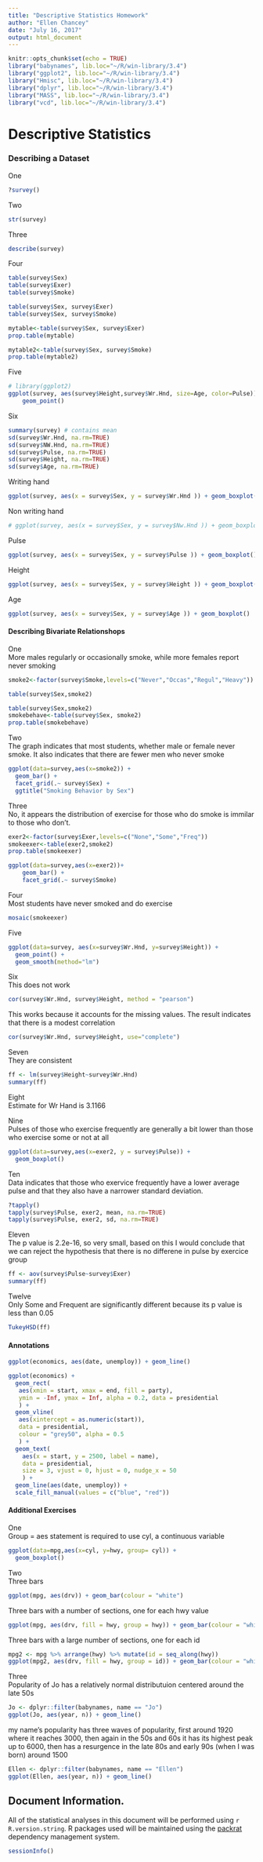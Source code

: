 ---
title: "Descriptive Statistics Homework"
author: "Ellen Chancey"
date: "July 16, 2017"
output: html_document
---

```{r setup, include=FALSE}
knitr::opts_chunk$set(echo = TRUE)
library("babynames", lib.loc="~/R/win-library/3.4")
library("ggplot2", lib.loc="~/R/win-library/3.4")
library("Hmisc", lib.loc="~/R/win-library/3.4")
library("dplyr", lib.loc="~/R/win-library/3.4")
library("MASS", lib.loc="~/R/win-library/3.4")
library("vcd", lib.loc="~/R/win-library/3.4")
```

# Descriptive Statistics

### Describing a Dataset

One
```{r}
?survey()
```

Two
```{r}
str(survey)
```

Three
```{r}
describe(survey)
```

Four
```{r}
table(survey$Sex)
table(survey$Exer)
table(survey$Smoke)

table(survey$Sex, survey$Exer)
table(survey$Sex, survey$Smoke)

mytable<-table(survey$Sex, survey$Exer)
prop.table(mytable)

mytable2<-table(survey$Sex, survey$Smoke)
prop.table(mytable2)
```

Five
```{r}
# library(ggplot2)
ggplot(survey, aes(survey$Height,survey$Wr.Hnd, size=Age, color=Pulse)) +
    geom_point()
```

Six
```{r}
summary(survey) # contains mean
sd(survey$Wr.Hnd, na.rm=TRUE)
sd(survey$NW.Hnd, na.rm=TRUE)
sd(survey$Pulse, na.rm=TRUE)
sd(survey$Height, na.rm=TRUE)
sd(survey$Age, na.rm=TRUE)
```

Writing hand
```{r}
ggplot(survey, aes(x = survey$Sex, y = survey$Wr.Hnd )) + geom_boxplot()
```       

Non writing hand
```{r}
# ggplot(survey, aes(x = survey$Sex, y = survey$Nw.Hnd )) + geom_boxplot()
```

Pulse
```{r}
ggplot(survey, aes(x = survey$Sex, y = survey$Pulse )) + geom_boxplot()
```

Height
```{r}
ggplot(survey, aes(x = survey$Sex, y = survey$Height )) + geom_boxplot()
```

Age
```{r}
ggplot(survey, aes(x = survey$Sex, y = survey$Age )) + geom_boxplot()
```





#### Describing Bivariate Relationshops

One  
More males regularly or occasionally smoke, while more females report never smoking
```{r}
smoke2<-factor(survey$Smoke,levels=c("Never","Occas","Regul","Heavy"))

table(survey$Sex,smoke2)
```


```{r}
table(survey$Sex,smoke2)
smokebehave<-table(survey$Sex, smoke2)
prop.table(smokebehave)
```

Two  
The graph indicates that most students, whether male or female never smoke. It also indicates that there are fewer men who never smoke
```{r}
ggplot(data=survey,aes(x=smoke2)) +
  geom_bar() +
  facet_grid(.~ survey$Sex) +
  ggtitle("Smoking Behavior by Sex")
```

Three  
No, it appears the distribution of exercise for those who do smoke is immilar to those who don't.
```{r}
exer2<-factor(survey$Exer,levels=c("None","Some","Freq"))
smokeexer<-table(exer2,smoke2)
prop.table(smokeexer)
```

```{r}
ggplot(data=survey,aes(x=exer2))+
    geom_bar() +
    facet_grid(.~ survey$Smoke)
```

Four  
Most students have never smoked and do exercise
```{r}
mosaic(smokeexer)
```

Five
```{r}
ggplot(data=survey, aes(x=survey$Wr.Hnd, y=survey$Height)) +
  geom_point() +
  geom_smooth(method="lm")
```

Six  
This does not work
```{r}
cor(survey$Wr.Hnd, survey$Height, method = "pearson")
```

This works because it accounts for the missing values. The result indicates that there is a modest correlation
```{r}
cor(survey$Wr.Hnd, survey$Height, use="complete")

```

Seven  
They are consistent
```{r}
ff <- lm(survey$Height~survey$Wr.Hnd)
summary(ff)
```

Eight  
Estimate for Wr Hand is 3.1166

Nine  
Pulses of those who exercise frequently are generally a bit lower than those who exercise some or not at all
```{r}
ggplot(data=survey,aes(x=exer2, y = survey$Pulse)) +
  geom_boxplot()
```

Ten  
Data indicates that those who exervice frequently have a lower average pulse and that they also have a narrower standard deviation.
```{r}
?tapply()
tapply(survey$Pulse, exer2, mean, na.rm=TRUE)
tapply(survey$Pulse, exer2, sd, na.rm=TRUE)
```

Eleven  
The p value is 2.2e-16, so very small, based on this I would conclude that we can reject the hypothesis that there is no differene in pulse by exercice group
```{r}
ff <- aov(survey$Pulse~survey$Exer)
summary(ff)
```

Twelve  
Only Some and Frequent are significantly different because its p value is less than 0.05
```{r}
TukeyHSD(ff)
```


#### Annotations

```{r}
ggplot(economics, aes(date, unemploy)) + geom_line()
```

```{r}
ggplot(economics) +
  geom_rect(
   aes(xmin = start, xmax = end, fill = party),
   ymin = -Inf, ymax = Inf, alpha = 0.2, data = presidential
   ) +
  geom_vline(
   aes(xintercept = as.numeric(start)),
   data = presidential,
   colour = "grey50", alpha = 0.5
   ) +
  geom_text(
    aes(x = start, y = 2500, label = name),
    data = presidential,
    size = 3, vjust = 0, hjust = 0, nudge_x = 50
    ) +
  geom_line(aes(date, unemploy)) +
  scale_fill_manual(values = c("blue", "red"))
```

#### Additional Exercises

One  
Group = aes statement is required to use cyl, a continuous variable
```{r}
ggplot(data=mpg,aes(x=cyl, y=hwy, group= cyl)) +
  geom_boxplot()
```

Two  
Three bars
```{r}
ggplot(mpg, aes(drv)) + geom_bar(colour = "white")
```

Three bars with a number of sections, one for each hwy value
```{r}
ggplot(mpg, aes(drv, fill = hwy, group = hwy)) + geom_bar(colour = "white")
```

Three  bars with a large number of sections, one for each id
```{r}
mpg2 <- mpg %>% arrange(hwy) %>% mutate(id = seq_along(hwy))
ggplot(mpg2, aes(drv, fill = hwy, group = id)) + geom_bar(colour = "white")
```

Three  
Popularity of Jo has a relatively normal distributuion centered around the late 50s
```{r}
Jo <- dplyr::filter(babynames, name == "Jo")
ggplot(Jo, aes(year, n)) + geom_line()
```

my name's popularity has three waves of popularity, first around 1920 where it reaches 3000, then again in the 50s and 60s it has its highest peak up to 6000, then has a resurgence in the late 80s and early 90s (when I was born) around 1500
```{r}
Ellen <- dplyr::filter(babynames, name == "Ellen")
ggplot(Ellen, aes(year, n)) + geom_line()
```


## Document Information.

All of the statistical analyses in this document will be performed using `r R.version.string`.  R packages used will be maintained using the [packrat](http://rstudio.github.io/packrat/) dependency management system.  

```{r session-info}
sessionInfo()
```



